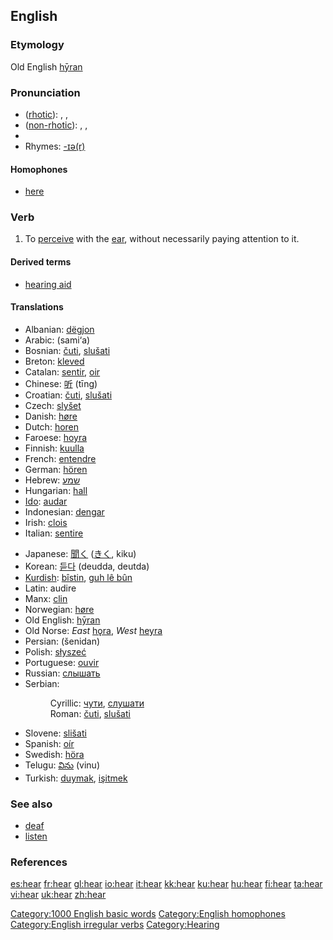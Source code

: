 ==English==

{{rank|state|says|wife|306|hear|least|person|case}}

===Etymology===
Old English [[hyran|hȳran]]

===Pronunciation===
* ([[rhotic]]): {{AHD|hēr}}, {{IPA|/hiːɹ/}}, {{SAMPA|/hi:r/}}
* ([[non-rhotic]]): {{AHD|hēə(r)}}, {{IPA|/hiːə(ɹ)/}}, {{SAMPA|/hi:@(r)/}}
* {{audio|en-us-hear.ogg|Audio (US)}}
* Rhymes: [[Rhymes:English:-ɪə(r)|-ɪə(r)]]

====Homophones====
*[[here]]

===Verb===
{{en-verb|hears|hearing|heard}}

# To [[perceive]] with the [[ear]], without necessarily paying attention to it.

====Derived terms====
*[[hearing aid]]

====Translations====
{{top}}
*Albanian: [[dëgjon]]
*Arabic: {{ARchar|[[سمع]]}} (sami‘a)
*Bosnian: [[čuti]], [[slušati]]
*Breton: [[kleved]]
*Catalan: [[sentir]], [[oir]]
*Chinese: [[听]] (tīng)
*Croatian: [[čuti]], [[slušati]]
*Czech: [[slyšet]]
*Danish: [[høre]]
*Dutch: [[horen]]
*Faroese: [[hoyra]]
*Finnish: [[kuulla]]
*French: [[entendre]]
*German: [[hören]]
*Hebrew: [[שמע]]
*Hungarian: [[hall]]
*[[Ido]]: [[audar]]
*Indonesian: [[dengar]]
*Irish: [[clois]]
*Italian: [[sentire]]
{{mid}}
*Japanese: [[聞く]] ([[きく]], kiku)
*Korean: [[듣다]] (deudda, deutda) 
*[[Kurdish]]: [[bîstin]], [[guh lê bûn]]
*Latin: audire
*Manx: [[clin]]
*Norwegian: [[høre]]
*Old English: [[hyran|hȳran]]
*Old Norse: ''East'' [[hǫra]], ''West'' [[heyra]]
*Persian: {{FAchar|[[شنیدت]]}} (šenidan)
*Polish: [[słyszeć]]
*Portuguese: [[ouvir]]
*Russian: [[слышать]]
*Serbian:
*:Cyrillic: [[чути]], [[слушати]]
*:Roman: [[čuti]], [[slušati]]
*Slovene: [[slišati]]
*Spanish: [[oír]]
*Swedish: [[höra]]
*Telugu: [[విను]] (vinu)
*Turkish: [[duymak]], [[işitmek]]

{{bottom}}

===See also===
*[[deaf]]
*[[listen]]

===References===
{{R:Century 1911}}
{{R:Webster 1913}}

[[Category:1000 English basic words]]
[[Category:English homophones]]
[[Category:English irregular verbs]]
[[Category:Hearing]]

[[es:hear]]
[[fr:hear]]
[[gl:hear]]
[[io:hear]]
[[it:hear]]
[[kk:hear]]
[[ku:hear]]
[[hu:hear]]
[[fi:hear]]
[[ta:hear]]
[[vi:hear]]
[[uk:hear]]
[[zh:hear]]